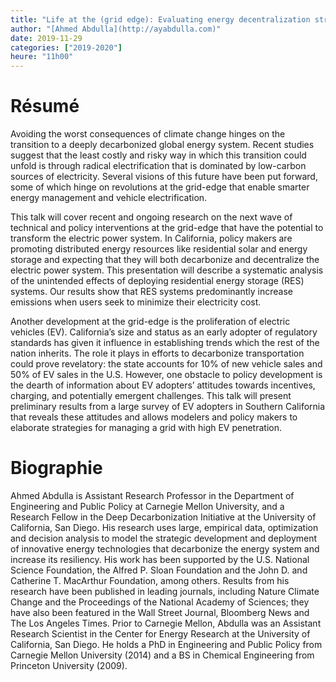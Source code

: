 ```yaml
---
title: "Life at the (grid edge): Evaluating energy decentralization strategies in California"
author: "[Ahmed Abdulla](http://ayabdulla.com)"
date: 2019-11-29
categories: ["2019-2020"]
heure: "11h00"
---
```



# Résumé

Avoiding the worst consequences of climate change hinges on the transition to a deeply decarbonized global energy system. Recent studies suggest that the least costly and risky way in which this transition could unfold is through radical electrification that is dominated by low-carbon sources of electricity. Several visions of this future have been put forward, some of which hinge on revolutions at the grid-edge that enable smarter energy management and vehicle electrification.

This talk will cover recent and ongoing research on the next wave of technical and policy interventions at the grid-edge that have the potential to transform the electric power system. In California, policy makers are promoting distributed energy resources like residential solar and energy storage and expecting that they will both decarbonize and decentralize the electric power system. This presentation will describe a systematic analysis of the unintended effects of deploying residential energy storage (RES) systems. Our results show that RES systems predominantly increase emissions when users seek to minimize their electricity cost.

Another development at the grid-edge is the proliferation of electric vehicles (EV). California’s size and status as an early adopter of regulatory standards has given it influence in establishing trends which the rest of the nation inherits. The role it plays in efforts to decarbonize transportation could prove revelatory: the state accounts for 10% of new vehicle sales and 50% of EV sales in the U.S. However, one obstacle to policy development is the dearth of information about EV adopters' attitudes towards incentives, charging, and potentially emergent challenges. This talk will present preliminary results from a large survey of EV adopters in Southern California that reveals these attitudes and allows modelers and policy makers to elaborate strategies for managing a grid with high EV penetration.


# Biographie

Ahmed Abdulla is Assistant Research Professor in the Department of Engineering and Public Policy at Carnegie Mellon University, 
and a Research Fellow in the Deep Decarbonization Initiative at the University of California, San Diego. His research uses large, 
empirical data, optimization and decision analysis to model the strategic development and deployment of innovative energy technologies 
that decarbonize the energy system and increase its resiliency. His work has been supported by the U.S. National Science Foundation, 
the Alfred P. Sloan Foundation and the John D. and Catherine T. MacArthur Foundation, among others. Results from his research have been 
published in leading journals, including Nature Climate Change and the Proceedings of the National Academy of Sciences; they have also 
been featured in the Wall Street Journal, Bloomberg News and The Los Angeles Times. Prior to Carnegie Mellon, Abdulla was an Assistant 
Research Scientist in the Center for Energy Research at the University of California, San Diego. He holds a PhD in Engineering and 
Public Policy from Carnegie Mellon University (2014) and a BS in Chemical Engineering from Princeton University (2009). 
